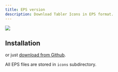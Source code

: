 ```yaml
---
title: EPS version
description: Download Tabler Icons in EPS format.	
---
```


![](https://raw.githubusercontent.com/tabler/tabler-icons/master/.github/packages/og-package-eps.png)

## Installation

<TabsPackage name="@tabler/icons-eps" />

or just [download from Github](https://github.com/tabler/tabler-icons/releases).

All EPS files are stored in `icons` subdirectory.
